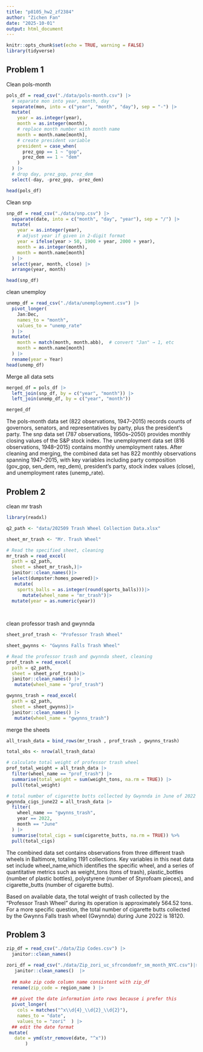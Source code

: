 ```yaml
---
title: "p8105_hw2_zf2384"
author: "Zichen Fan"
date: "2025-10-01"
output: html_document
---
```


```r
knitr::opts_chunk$set(echo = TRUE, warning = FALSE)
library(tidyverse)
```

## Problem 1
Clean pols-month
```r
pols_df = read_csv("./data/pols-month.csv") |>
  # separate mon into year, month, day
  separate(mon, into = c("year", "month", "day"), sep = "-") |>
  mutate(
    year = as.integer(year),
    month = as.integer(month),
    # replace month number with month name
    month = month.name[month],
    # create president variable
    president = case_when(
      prez_gop == 1 ~ "gop",
      prez_dem == 1 ~ "dem"
    )
  ) |>
  # drop day, prez_gop, prez_dem
  select(-day, -prez_gop, -prez_dem)

head(pols_df)

```
 
Clean snp
```r
snp_df = read_csv("./data/snp.csv") |>
  separate(date, into = c("month", "day", "year"), sep = "/") |>
  mutate(
    year = as.integer(year),
    # adjust year if given in 2-digit format
    year = ifelse(year > 50, 1900 + year, 2000 + year),
    month = as.integer(month),
    month = month.name[month]
  ) |>
  select(year, month, close) |>
  arrange(year, month)

head(snp_df)

```

clean unemploy
```r
unemp_df = read_csv("./data/unemployment.csv") |>
  pivot_longer(
    Jan:Dec,
    names_to = "month",
    values_to = "unemp_rate"
  ) |>
  mutate(
    month = match(month, month.abb),  # convert "Jan" → 1, etc
    month = month.name[month]
  ) |>
  rename(year = Year)
head(unemp_df)

```

Merge all data sets
```r
merged_df = pols_df |>
  left_join(snp_df, by = c("year", "month")) |>
  left_join(unemp_df, by = c("year", "month"))

merged_df

```

The pols-month data set (822 observations, 1947–2015) records counts of governors, senators, and representatives by party, plus the president’s party. The snp data set (787 observations, 1950s–2050) provides monthly closing values of the S&P stock index. The unemployment data set (816 observations, 1948–2015) contains monthly unemployment rates. After cleaning and merging, the combined data set has 822 monthly observations spanning 1947–2015, with key variables including party composition (gov_gop, sen_dem, rep_dem), president’s party, stock index values (close), and unemployment rates (unemp_rate).

## Problem 2

clean mr trash
```r
library(readxl)

q2_path <- "data/202509 Trash Wheel Collection Data.xlsx"

sheet_mr_trash <- "Mr. Trash Wheel"

# Read the specified sheet, cleaning
mr_trash = read_excel(
  path = q2_path,
  sheet = sheet_mr_trash,)|>
  janitor::clean_names()|>
  select(dumpster:homes_powered)|>
   mutate(
    sports_balls = as.integer(round(sports_balls)))|>
      mutate(wheel_name = "mr_trash")|>
  mutate(year = as.numeric(year))
    
                    
```

clean professor trash and gwynnda

```r
sheet_prof_trash <- "Professor Trash Wheel"

sheet_gwynns <- "Gwynns Falls Trash Wheel"

# Read the professor trash and gwynnda sheet, cleaning
prof_trash = read_excel(
  path = q2_path,
  sheet = sheet_prof_trash)|>
  janitor::clean_names() |>
   mutate(wheel_name = "prof_trash")

gwynns_trash = read_excel(
  path = q2_path,
  sheet = sheet_gwynns)|>
  janitor::clean_names() |>
   mutate(wheel_name = "gwynns_trash")

```

merge the sheets
```r
all_trash_data = bind_rows(mr_trash , prof_trash , gwynns_trash) 

total_obs <- nrow(all_trash_data)

# calculate total weight of professor trash wheel
prof_total_weight = all_trash_data |>
  filter(wheel_name == "prof_trash") |>
  summarise(total_weight = sum(weight_tons, na.rm = TRUE)) |>
  pull(total_weight)

# total number of cigarette butts collected by Gwynnda in June of 2022
gwynnda_cigs_june22 = all_trash_data |>
  filter(
    wheel_name == "gwynns_trash",
    year == 2022,
    month == "June"
  ) |>
  summarise(total_cigs = sum(cigarette_butts, na.rm = TRUE)) %>%
  pull(total_cigs)

```

  The combined data set contains observations from three different trash wheels in Baltimore, totaling 1191 collections. Key variables in this neat data set include wheel_name,which identifies the specific wheel, and a series of quantitative metrics such as weight_tons (tons of trash), plastic_bottles (number of plastic bottles), polystyrene (number of Styrofoam pieces), and cigarette_butts (number of cigarette butts). 

  Based on available data, the total weight of trash collected by the "Professor Trash Wheel" during its operation is approximately 564.52 tons. For a more specific question, the total number of cigarette butts collected by the Gwynns Falls trash wheel (Gwynnda) during June 2022 is 18120. 
  
## Problem 3

```r

zip_df = read_csv("./data/Zip Codes.csv") |>
  janitor::clean_names()     

zori_df = read_csv("./data/Zip_zori_uc_sfrcondomfr_sm_month_NYC.csv")|>
   janitor::clean_names()  |>
  
  ## make zip code column name consistent with zip_df
  rename(zip_code = region_name ) |>
  
  ## pivot the date information into rows because i prefer this
  pivot_longer(
    cols = matches("^x\\d{4}_\\d{2}_\\d{2}"), 
    names_to = "date",                   
    values_to = "zori"  ) |>
  ## edit the date format
 mutate(
   date = ymd(str_remove(date, "^x"))
       )





 
```









